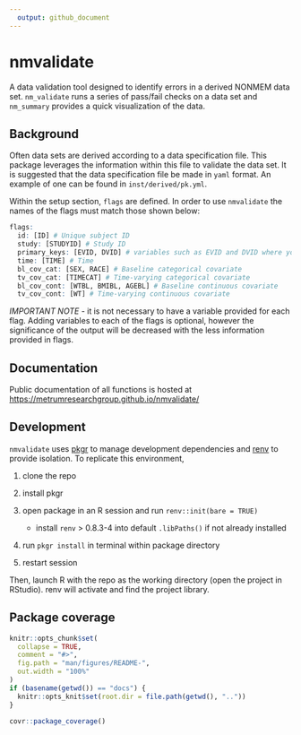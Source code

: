 ```yaml
---
  output: github_document
---
```


<!-- README.md is generated from README.Rmd. Please edit that file -->

# nmvalidate
A data validation tool designed to identify errors in a derived NONMEM data set. 
`nm_validate` runs a series of pass/fail checks on a data set and `nm_summary` 
provides a quick visualization of the data.

## Background
Often data sets are derived according to a data specification file. This package 
leverages the information within this file to validate the data set. It is suggested
that the data specification file be made in `yaml` format. An example of one can be 
found in `inst/derived/pk.yml`.

Within the setup section, `flags` are defined. In order to use `nmvalidate` the
names of the flags must match those shown below:

```r
flags:
  id: [ID] # Unique subject ID
  study: [STUDYID] # Study ID
  primary_keys: [EVID, DVID] # variables such as EVID and DVID where you anticipate no duplicate combinations
  time: [TIME] # Time
  bl_cov_cat: [SEX, RACE] # Baseline categorical covariate
  tv_cov_cat: [TIMECAT] # Time-varying categorical covariate
  bl_cov_cont: [WTBL, BMIBL, AGEBL] # Baseline continuous covariate
  tv_cov_cont: [WT] # Time-varying continuous covariate
```

*IMPORTANT NOTE* - it is not necessary to have a variable provided for each flag. Adding variables to each of the flags is optional, 
however the significance of the output will be decreased with the less information provided in flags.

## Documentation
Public documentation of all functions is hosted at [https://metrumresearchgroup.github.io/nmvalidate/](https://metrumresearchgroup.github.io/nmvalidate/)

## Development

`nmvalidate` uses [pkgr](https://github.com/metrumresearchgroup/pkgr) to manage
development dependencies and [renv](https://rstudio.github.io/renv/) to
provide isolation. To replicate this environment,

1.  clone the repo

2.  install pkgr

3.  open package in an R session and run `renv::init(bare = TRUE)`

    -   install `renv` \> 0.8.3-4 into default `.libPaths()` if not
        already installed

4.  run `pkgr install` in terminal within package directory

5.  restart session

Then, launch R with the repo as the working directory (open the project
in RStudio). renv will activate and find the project library.

## Package coverage

```r
knitr::opts_chunk$set(
  collapse = TRUE,
  comment = "#>",
  fig.path = "man/figures/README-",
  out.width = "100%"
)
if (basename(getwd()) == "docs") {
  knitr::opts_knit$set(root.dir = file.path(getwd(), ".."))
}

```

```r
covr::package_coverage()
```
